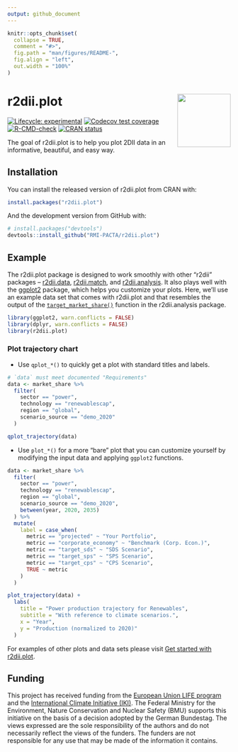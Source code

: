 ```yaml
---
output: github_document
---
```


<!-- README.md is generated from README.Rmd. Please edit that file -->

```r
knitr::opts_chunk$set(
  collapse = TRUE,
  comment = "#>",
  fig.path = "man/figures/README-",
  fig.align = "left",
  out.width = "100%"
)
```

# r2dii.plot <img src="man/figures/logo.png" align="right" width="120" />

<!-- badges: start -->
[![Lifecycle:
experimental](https://img.shields.io/badge/lifecycle-experimental-orange.svg)](https://lifecycle.r-lib.org/articles/stages.html)
[![Codecov test coverage](https://codecov.io/gh/RMI-PACTA/r2dii.plot/branch/master/graph/badge.svg)](https://app.codecov.io/gh/RMI-PACTA/r2dii.plot?branch=master)
[![R-CMD-check](https://github.com/RMI-PACTA/r2dii.plot/workflows/R-CMD-check/badge.svg)](https://github.com/RMI-PACTA/r2dii.plot/actions)
[![CRAN status](https://www.r-pkg.org/badges/version/r2dii.plot)](https://CRAN.R-project.org/package=r2dii.plot)
<!-- badges: end -->

The goal of r2dii.plot is to help you plot 2DII data in an informative,
beautiful, and easy way.

## Installation

You can install the released version of r2dii.plot from CRAN with:

```r
install.packages("r2dii.plot")
```

And the development version from GitHub with:

```r
# install.packages("devtools")
devtools::install_github("RMI-PACTA/r2dii.plot")
```

## Example

The r2dii.plot package is designed to work smoothly with other "r2dii" packages
-- [r2dii.data](https://2degreesinvesting.github.io/r2dii.data/),
[r2dii.match](https://2degreesinvesting.github.io/r2dii.match/), and
[r2dii.analysis](https://2degreesinvesting.github.io/r2dii.analysis/). It also
plays well with the [ggplot2](https://ggplot2.tidyverse.org/) package, which
helps you customize your plots. Here, we'll use an example data set that comes
with r2dii.plot and that resembles the output of the
[`target_market_share()`](https://2degreesinvesting.github.io/r2dii.analysis/reference/target_market_share.html)
function in the r2dii.analysis package.

```r
library(ggplot2, warn.conflicts = FALSE)
library(dplyr, warn.conflicts = FALSE)
library(r2dii.plot)
```

### Plot trajectory chart

* Use `qplot_*()` to quickly get a plot with standard titles and labels. 

```r
# `data` must meet documented "Requirements"
data <- market_share %>%
  filter(
    sector == "power",
    technology == "renewablescap",
    region == "global",
    scenario_source == "demo_2020"
  )

qplot_trajectory(data)
```

* Use `plot_*()` for a more "bare" plot that you can customize yourself by 
modifying the input data and applying `ggplot2` functions. 

```r
data <- market_share %>%
  filter(
    sector == "power",
    technology == "renewablescap",
    region == "global",
    scenario_source == "demo_2020",
    between(year, 2020, 2035)
  ) %>%
  mutate(
    label = case_when(
      metric == "projected" ~ "Your Portfolio",
      metric == "corporate_economy" ~ "Benchmark (Corp. Econ.)",
      metric == "target_sds" ~ "SDS Scenario",
      metric == "target_sps" ~ "SPS Scenario",
      metric == "target_cps" ~ "CPS Scenario",
      TRUE ~ metric
    )
  )

plot_trajectory(data) +
  labs(
    title = "Power production trajectory for Renewables",
    subtitle = "With reference to climate scenarios.",
    x = "Year",
    y = "Production (normalized to 2020)"
  )
```

For examples of other plots and data sets please visit [Get started with
r2dii.plot](https://2degreesinvesting.github.io/r2dii.plot/articles/articles/r2dii-plot.html).

## Funding

This project has received funding from the [European Union LIFE
program](https://wayback.archive-it.org/12090/20210412123959/https://ec.europa.eu/easme/en/) and the [International Climate
Initiative
(IKI)](https://www.international-climate-initiative.com/en/search-project/).
The Federal Ministry for the Environment, Nature Conservation and Nuclear Safety
(BMU) supports this initiative on the basis of a decision adopted by the German
Bundestag. The views expressed are the sole responsibility of the authors and do
not necessarily reflect the views of the funders. The funders are not
responsible for any use that may be made of the information it contains.
